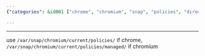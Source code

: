 ```yaml
---
{"categories": &id001 ["chrome", "chromium", "snap", "policies", "directories", "modification", "management"], "category": "Chromium Policies", "date": "2023-12-01 11:37:37", "description": "This article provides a step-by-step guide on how to modify Chrome and Chromium policies from the Snap Store by accessing specific directories: &grave;/var/snap/chromium/current/policies/&grave; for Chrome and &grave;/var/snap/chromium/current/policies/managed/&grave; for Chromium.", "tags": *id001, "title": "Modify chrome/chromium policies from snap store"}

---
```


------

use `/var/snap/chromium/current/policies/` if chrome, `/var/snap/chromium/current/policies/managed/` if chromium


